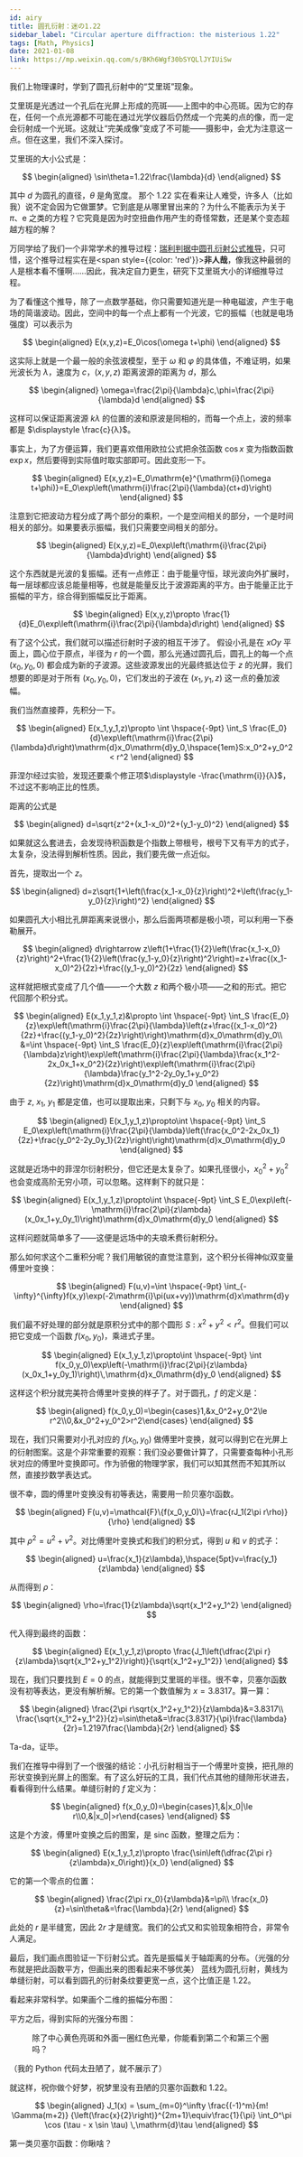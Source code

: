```yaml
---
id: airy
title: 圆孔衍射：迷の1.22
sidebar_label: "Circular aperture diffraction: the misterious 1.22"
tags: [Math, Physics]
date: 2021-01-08
link: https://mp.weixin.qq.com/s/BKh6Wgf30bSYQLlJYIUiSw
---
```



<DocMetadataBanner frontMatter={frontMatter} />

我们上物理课时，学到了圆孔衍射中的“艾里斑”现象。

<Figure src="/img/./docs/Science/airy/JGibibkelET6ibp22yfGQRTNG3uEC1ibHxbmsjjAJWEgDd5XJPMZiaBmTyucDbazZYgSXICVtickzaR9E2cQ79O921mQ.png"></Figure>

艾里斑是光透过一个孔后在光屏上形成的亮斑——上图中的中心亮斑。因为它的存在，任何一个点光源都不可能在通过光学仪器后仍然成一个完美的点的像，而一定会衍射成一个光斑。这就让“完美成像”变成了不可能——摄影中，会尤为注意这一点。但在这里，我们不深入探讨。

艾里斑的大小公式是：

$$
\begin{aligned}
\sin\theta=1.22\frac{\lambda}{d}
\end{aligned}
$$

其中 $d$ 为圆孔的直径，$θ$ 是角宽度。
那个 $1.22$ 实在看来让人难受，许多人（比如我）说不定会因为它做噩梦。它到底是从哪里冒出来的？为什么不能表示为关于 $π$、$\mathrm{e}$ 之类的方程？它究竟是因为时空扭曲作用产生的奇怪常数，还是某个变态超越方程的解？

万同学给了我们一个非常学术的推导过程：[瑞利判据中圆孔衍射公式推导](https://mp.weixin.qq.com/s/LeDrTI2JNmz7Sj5Qyw_Edg)，只可惜，这个推导过程实在是<span style={{color: 'red'}}><b>非人哉</b></span>，像我这种最弱的人是根本看不懂啊……因此，我决定自力更生，研究下艾里斑大小的详细推导过程。

为了看懂这个推导，除了一点数学基础，你只需要知道光是一种电磁波，产生于电场的简谐波动。因此，空间中的每一个点上都有一个光波，它的振幅（也就是电场强度）可以表示为

$$
\begin{aligned}
E(x,y,z)=E_0\cos(\omega t+\phi)
\end{aligned}
$$

这实际上就是一个最一般的余弦波模型，至于 $ω$ 和 $φ$ 的具体值，不难证明，如果光波长为 $λ$，速度为 $c$，$(x,y,z)$ 距离波源的距离为 $d$，那么

$$
\begin{aligned}
\omega=\frac{2\pi}{\lambda}c,\phi=\frac{2\pi}{\lambda}d
\end{aligned}
$$

这样可以保证距离波源 $kλ$ 的位置的波和原波是同相的，而每一个点上，波的频率都是 $\displaystyle \frac{c}{λ}$。

事实上，为了方便运算，我们更喜欢借用欧拉公式把余弦函数 $\cos x$ 变为指数函数 $\exp x$，然后要得到实际值时取实部即可。因此变形一下。

$$
\begin{aligned}
E(x,y,z)=E_0\mathrm{e}^{\mathrm{i}(\omega t+\phi)}=E_0\exp\left(\mathrm{i}\frac{2\pi}{\lambda}(ct+d)\right)
\end{aligned}
$$

注意到它把波动方程分成了两个部分的乘积，一个是空间相关的部分，一个是时间相关的部分。如果要表示振幅，我们只需要空间相关的部分。

$$
\begin{aligned}
E(x,y,z)=E_0\exp\left(\mathrm{i}\frac{2\pi}{\lambda}d\right)
\end{aligned}
$$

这个东西就是光波的复振幅。还有一点修正：由于能量守恒，球光波向外扩展时，每一层球都应该总能量相等，也就是能量反比于波源距离的平方。由于能量正比于振幅的平方，综合得到振幅反比于距离。

$$
\begin{aligned}
E(x,y,z)\propto \frac{1}{d}E_0\exp\left(\mathrm{i}\frac{2\pi}{\lambda}d\right)
\end{aligned}
$$

有了这个公式，我们就可以描述衍射时子波的相互干涉了。
假设小孔是在 $xOy$ 平面上，圆心位于原点，半径为 $r$ 的一个圆，那么光通过圆孔后，圆孔上的每一个点 $(x_0, y_0, 0)$ 都会成为新的子波源。这些波源发出的光最终抵达位于 $z$ 的光屏，我们想要的即是对于所有 $(x_0, y_0, 0)$，它们发出的子波在 $(x_1, y_1, z)$ 这一点的叠加波幅。

<Figure src="/img/./docs/Science/airy/JGibibkelET6ibRwzz1eaiaia1qgic8cviaNiaWNaUVzRvTlqiblbm7oGUPHm4OlvC8iayHChKOONwJrtI3zfjcpbMOFzibxw.png"></Figure>

我们当然直接莽，先积分一下。

$$
\begin{aligned}
E(x_1,y_1,z)\propto \int \hspace{-9pt} \int_S \frac{E_0}{d}\exp\left(\mathrm{i}\frac{2\pi}{\lambda}d\right)\mathrm{d}x_0\mathrm{d}y_0,\hspace{1em}S:x_0^2+y_0^2< r^2
\end{aligned}
$$

菲涅尔经过实验，发现还要乘个修正项$\displaystyle -\frac{\mathrm{i}}{λ}$，不过这不影响正比的性质。

距离的公式是

$$
\begin{aligned}
d=\sqrt{z^2+(x_1-x_0)^2+(y_1-y_0)^2}
\end{aligned}
$$

如果就这么套进去，会发现待积函数是个指数上带根号，根号下又有平方的式子，太复杂，没法得到解析性质。因此，我们要先做一点近似。

首先，提取出一个 $z$。

$$
\begin{aligned}
d=z\sqrt{1+\left(\frac{x_1-x_0}{z}\right)^2+\left(\frac{y_1-y_0}{z}\right)^2}
\end{aligned}
$$

如果圆孔大小相比孔屏距离来说很小，那么后面两项都是极小项，可以利用一下泰勒展开。

$$
\begin{aligned}
d\rightarrow z\left(1+\frac{1}{2}\left(\frac{x_1-x_0}{z}\right)^2+\frac{1}{2}\left(\frac{y_1-y_0}{z}\right)^2\right)=z+\frac{(x_1-x_0)^2}{2z}+\frac{(y_1-y_0)^2}{2z}
\end{aligned}
$$

这样就把根式变成了几个值——一个大数 $z$ 和两个极小项——之和的形式。把它代回那个积分式。

$$
\begin{aligned}
E(x_1,y_1,z)&\propto \int \hspace{-9pt} \int_S \frac{E_0}{z}\exp\left(\mathrm{i}\frac{2\pi}{\lambda}\left(z+\frac{(x_1-x_0)^2}{2z}+\frac{(y_1-y_0)^2}{2z}\right)\right)\mathrm{d}x_0\mathrm{d}y_0\\
    &=\int \hspace{-9pt} \int_S \frac{E_0}{z}\exp\left(\mathrm{i}\frac{2\pi}{\lambda}z\right)\exp\left(\mathrm{i}\frac{2\pi}{\lambda}\frac{x_1^2-2x_0x_1+x_0^2}{2z}\right)\exp\left(\mathrm{i}\frac{2\pi}{\lambda}\frac{y_1^2-2y_0y_1+y_0^2}{2z}\right)\mathrm{d}x_0\mathrm{d}y_0
\end{aligned}
$$

由于 $z$, $x_1$, $y_1$ 都是定值，也可以提取出来，只剩下与 $x_0$, $y_0$ 相关的内容。

$$
\begin{aligned}
E(x_1,y_1,z)\propto\int \hspace{-9pt} \int_S E_0\exp\left(\mathrm{i}\frac{2\pi}{\lambda}\left(\frac{x_0^2-2x_0x_1}{2z}+\frac{y_0^2-2y_0y_1}{2z}\right)\right)\mathrm{d}x_0\mathrm{d}y_0
\end{aligned}
$$

这就是近场中的菲涅尔衍射积分，但它还是太复杂了。如果孔径很小，$x_0^2 + y_0^2$ 也会变成高阶无穷小项，可以忽略。这样剩下的就只是：

$$
\begin{aligned}
E(x_1,y_1,z)\propto\int \hspace{-9pt} \int_S E_0\exp\left(-\mathrm{i}\frac{2\pi}{z\lambda}(x_0x_1+y_0y_1)\right)\mathrm{d}x_0\mathrm{d}y_0
\end{aligned}
$$

这样问题就简单多了——这便是远场中的夫琅禾费衍射积分。

那么如何求这个二重积分呢？我们用敏锐的直觉注意到，这个积分长得神似双变量傅里叶变换：

$$
\begin{aligned}
F(u,v)=\int \hspace{-9pt} \int_{-\infty}^{\infty}f(x,y)\exp(-2\mathrm{i}\pi(ux+vy))\mathrm{d}x\mathrm{d}y
\end{aligned}
$$

我们最不好处理的部分就是原积分式中的那个圆形 $S: x^2 + y^2 < r^2$。但我们可以把它变成一个函数 $f(x_0, y_0)$，乘进式子里。

$$
\begin{aligned}
E(x_1,y_1,z)\propto\int \hspace{-9pt} \int f(x_0,y_0)\exp\left(-\mathrm{i}\frac{2\pi}{z\lambda}(x_0x_1+y_0y_1)\right)\,\mathrm{d}x_0\mathrm{d}y_0
\end{aligned}
$$

这样这个积分就完美符合傅里叶变换的样子了。对于圆孔，$f$ 的定义是：

$$
\begin{aligned}
f(x_0,y_0)=\begin{cases}1,&x_0^2+y_0^2\le r^2\\0,&x_0^2+y_0^2>r^2\end{cases}
\end{aligned}
$$

现在，我们只需要对小孔对应的 $f(x_0, y_0)$ 做傅里叶变换，就可以得到它在光屏上的衍射图案。这是个非常重要的观察：我们没必要做计算了，只需要查每种小孔形状对应的傅里叶变换即可。作为骄傲的物理学家，我们可以知其然而不知其所以然，直接抄数学表达式。

很不幸，圆的傅里叶变换没有初等表达，需要用一阶贝塞尔函数。

$$
\begin{aligned}
F(u,v)=\mathcal{F}\{f(x_0,y_0)\}=\frac{rJ_1(2\pi r\rho)}{\rho}
\end{aligned}
$$

其中 $ρ^2 = u^2 + v^2$。对比傅里叶变换式和我们的积分式，得到 $u$ 和 $v$ 的式子：

$$
\begin{aligned}
u=\frac{x_1}{z\lambda},\hspace{5pt}v=\frac{y_1}{z\lambda}
\end{aligned}
$$

从而得到 $ρ$：

$$
\begin{aligned}
\rho=\frac{1}{z\lambda}\sqrt{x_1^2+y_1^2}
\end{aligned}
$$

代入得到最终的函数：

$$
\begin{aligned}
E(x_1,y_1,z)\propto \frac{J_1\left(\dfrac{2\pi r}{z\lambda}\sqrt{x_1^2+y_1^2}\right)}{\sqrt{x_1^2+y_1^2}}
\end{aligned}
$$

现在，我们只要找到 $E = 0$ 的点，就能得到艾里斑的半径。很不幸，贝塞尔函数没有初等表达，更没有解析解。它的第一个数值解为 $x = 3.8317$。算一算：

$$
\begin{aligned}
\frac{2\pi r\sqrt{x_1^2+y_1^2}}{z\lambda}&=3.8317\\
\frac{\sqrt{x_1^2+y_1^2}}{z}=\sin\theta&=\frac{3.8317}{\pi}\frac{\lambda}{2r}=1.2197\frac{\lambda}{2r}
\end{aligned}
$$

Ta-da，证毕。

我们在推导中得到了一个很强的结论：小孔衍射相当于一个傅里叶变换，把孔隙的形状变换到光屏上的图案。有了这么好玩的工具，我们代点其他的缝隙形状进去，看看得到什么结果。单缝衍射的 $f$ 定义为：

$$
\begin{aligned}
f(x_0,y_0)=\begin{cases}1,&|x_0|\le r\\0,&|x_0|>r\end{cases}
\end{aligned}
$$

这是个方波，傅里叶变换之后的图案，是 $\text{sinc}$ 函数，整理之后为：

$$
\begin{aligned}
E(x_1,y_1,z)\propto \frac{\sin\left(\dfrac{2\pi r}{z\lambda}x_0\right)}{x_0}
\end{aligned}
$$

它的第一个零点的位置：

$$
\begin{aligned}
\frac{2\pi rx_0}{z\lambda}&=\pi\\
\frac{x_0}{z}=\sin\theta&=\frac{\lambda}{2r}
\end{aligned}
$$

此处的 $r$ 是半缝宽，因此 $2r$ 才是缝宽。我们的公式又和实验现象相符合，非常令人满足。

最后，我们画点图验证一下衍射公式。首先是振幅关于轴距离的分布。（光强的分布就是把此函数平方，但画出来的图看起来不够优美）
蓝线为圆孔衍射，黄线为单缝衍射，可以看到圆孔的衍射条纹要更宽一点，这个比值正是 $1.22$。

<Figure src="/img/./docs/Science/airy/JGibibkelET694UQSTSxsmQibPBc8Mt8iczYRwERhIXETibSiaEh4HQ4UhU99w3dSbH9o6WqXN4o2BiclLhl7zR4Mibvgg.png"></Figure>

看起来非常科学。如果画个二维的振幅分布图：

<Figure src="/img/./docs/Science/airy/JGibibkelET694UQSTSxsmQibPBc8Mt8iczYJq4v8PZG3qKtUagv25OS2dKialeysib7Er03xvfORYKZYSQCiabO1kobg.png"></Figure>

平方之后，得到实际的光强分布图：

<Figure src="/img/./docs/Science/airy/JGibibkelET685a5rxPXLibElY6oEgLE59OBKFgG3E0fhyPeC1urPpKKCGaEvdWvICiaOfIMZPRlFEL2aiaDV22pINg.png">除了中心黄色亮斑和外面一圈红色光晕，你能看到第二个和第三个圈吗？</Figure>

（我的 Python 代码太丑陋了，就不展示了）

就这样，祝你做个好梦，祝梦里没有丑陋的贝塞尔函数和 1.22。

$$
\begin{aligned}
J_1(x) = \sum_{m=0}^\infty \frac{(-1)^m}{m! \Gamma(m+2)} {\left(\frac{x}{2}\right)}^{2m+1}\equiv\frac{1}{\pi} \int_0^\pi \cos (\tau - x \sin \tau) \,\mathrm{d}\tau
\end{aligned}
$$

<p style={{textAlign: 'center', color: 'gray', fontSize: 'small'}}>第一类贝塞尔函数：你瞅啥？</p>
